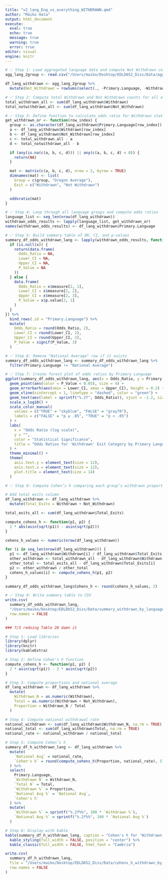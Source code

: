 ```yaml
---
title: "v2_lang_Eng_vs_everything_WITHDRAWN.qmd"
author: "Maiko Hata"
output: html_document
execute: 
  eval: true 
  echo: true
  message: true 
  warning: true
  error: true
editor: visual
engine: knitr
---
```


```r
# ✅ Step 1: Load aggregated language data and compute Not Withdrawn column
agg_lang_2group <- read.csv("/Users/maiko/Desktop/EDLD652_Diss/Data/agg_lang_2group.csv")

df_lang_withdrawn <- agg_lang_2group %>%
  mutate(Not_Withdrawn = rowSums(select(., -Primary.Language, -Withdrawn)))

```

```r
# ✅ Step 2: Compute total Withdrawn and Not Withdrawn counts for all of Oregon
total_withdrawn_all <- sum(df_lang_withdrawn$Withdrawn)
total_notwithdrawn_all <- sum(df_lang_withdrawn$Not_Withdrawn)

```

```r
# ✅ Step 3: Define function to calculate odds ratio for Withdrawn status by language
get_withdrawn_or <- function(row_index) {
  group <- as.character(df_lang_withdrawn$Primary.Language[row_index])
  a <- df_lang_withdrawn$Withdrawn[row_index]
  b <- df_lang_withdrawn$Not_Withdrawn[row_index]
  c <- total_withdrawn_all - a
  d <- total_notwithdrawn_all - b

  if (any(is.na(c(a, b, c, d))) || any(c(a, b, c, d) < 0)) {
    return(NA)
  }

  mat <- matrix(c(a, b, c, d), nrow = 2, byrow = TRUE)
  dimnames(mat) <- list(
    Group = c(group, "Oregon Average"),
    Exit = c("Withdrawn", "Not Withdrawn")
  )

  oddsratio(mat)
}

```

```r
# ✅ Step 4: Loop through all language groups and compute odds ratios
language_list <- seq_len(nrow(df_lang_withdrawn))
withdrawn_odds_results <- lapply(language_list, get_withdrawn_or)
names(withdrawn_odds_results) <- df_lang_withdrawn$Primary.Language

```

```r
# ✅ Step 5: Build summary table of OR, CI, and p-values
summary_df_odds_withdrawn_lang <- lapply(withdrawn_odds_results, function(x) {
  if (is.null(x)) {
    return(data.frame(
      Odds_Ratio = NA,
      Lower_CI = NA,
      Upper_CI = NA,
      P_Value = NA
    ))
  } else {
    data.frame(
      Odds_Ratio = x$measure[2, 1],
      Lower_CI = x$measure[2, 2],
      Upper_CI = x$measure[2, 3],
      P_Value = x$p.value[2, 1]
    )
  }
}) %>%
  bind_rows(.id = "Primary.Language") %>%
  mutate(
    Odds_Ratio = round(Odds_Ratio, 2),
    Lower_CI = round(Lower_CI, 2),
    Upper_CI = round(Upper_CI, 2),
    P_Value = signif(P_Value, 3)
  )

```

```r
# ✅ Step 6: Remove "National Average" row if it exists
summary_df_odds_withdrawn_lang <- summary_df_odds_withdrawn_lang %>%
  filter(Primary.Language != "National Average")

```

```r
# ✅ Step 7: Create forest plot of odds ratios by Primary Language
ggplot(summary_df_odds_withdrawn_lang, aes(x = Odds_Ratio, y = Primary.Language)) +
  geom_point(aes(color = P_Value < 0.05), size = 4) +
  geom_errorbarh(aes(xmin = Lower_CI, xmax = Upper_CI), height = 0.2) +
  geom_vline(xintercept = 1, linetype = "dashed", color = "green") +
  geom_text(aes(label = sprintf("%.2f", Odds_Ratio)), vjust = -1.2, size = 3.5) +
  scale_x_log10() +
  scale_color_manual(
    values = c("TRUE" = "skyblue", "FALSE" = "gray70"),
    labels = c("FALSE" = "p ≥ .05", "TRUE" = "p < .05")
  ) +
  labs(
    x = "Odds Ratio (log scale)",
    y = "",
    color = "Statistical Significance",
    title = "Odds Ratios for 'Withdrawn' Exit Category by Primary Language (Oregon)"
  ) +
  theme_minimal() +
  theme(
    axis.text.y = element_text(size = 12),
    axis.text.x = element_text(size = 12),
    plot.title = element_text(size = 14)
  )

```

```r
# ✅ Step 8: Compute Cohen’s h comparing each group’s withdrawn proportion to the rest of Oregon

# Add total exits column
df_lang_withdrawn <- df_lang_withdrawn %>%
  mutate(Total_Exits = Withdrawn + Not_Withdrawn)

total_exits_all <- sum(df_lang_withdrawn$Total_Exits)

compute_cohens_h <- function(p1, p2) {
  2 * abs(asin(sqrt(p1)) - asin(sqrt(p2)))
}

cohens_h_values <- numeric(nrow(df_lang_withdrawn))

for (i in seq_len(nrow(df_lang_withdrawn))) {
  p1 <- df_lang_withdrawn$Withdrawn[i] / df_lang_withdrawn$Total_Exits[i]
  other_withdrawn <- total_withdrawn_all - df_lang_withdrawn$Withdrawn[i]
  other_total <- total_exits_all - df_lang_withdrawn$Total_Exits[i]
  p2 <- other_withdrawn / other_total
  cohens_h_values[i] <- compute_cohens_h(p1, p2)
}

summary_df_odds_withdrawn_lang$Cohens_h <- round(cohens_h_values, 2)

```

```r
# ✅ Step 9: Write summary table to CSV
write.csv(
  summary_df_odds_withdrawn_lang,
  "/Users/maiko/Desktop/EDLD652_Diss/Data/summary_withdrawn_by_language.csv",
  row.names = FALSE
)
```

```r
### 7/3 redoing Table 28 damn it

# Step 1: Load libraries
library(dplyr)
library(knitr)
library(kableExtra)

# Step 2: Define Cohen's h function
compute_cohens_h <- function(p1, p2) {
  2 * asin(sqrt(p1)) - 2 * asin(sqrt(p2))
}

# Step 3: Compute proportions and national average
df_lang_withdrawn <- df_lang_withdrawn %>%
  mutate(
    Withdrawn_N = as.numeric(Withdrawn),
    Total = as.numeric(Withdrawn + Not_Withdrawn),
    Proportion = Withdrawn_N / Total
  )

# Step 4: Compute national withdrawal rate
national_withdrawn <- sum(df_lang_withdrawn$Withdrawn_N, na.rm = TRUE)
national_total <- sum(df_lang_withdrawn$Total, na.rm = TRUE)
national_rate <- national_withdrawn / national_total

# Step 5: Compute Cohen’s h
summary_df_h_withdrawn_lang <- df_lang_withdrawn %>%
  mutate(
    `National Avg` = national_rate,
    `Cohen's h` = round(compute_cohens_h(Proportion, national_rate), 3)
  ) %>%
  select(
    Primary.Language,
    `Withdrawn N` = Withdrawn_N,
    `Total N` = Total,
    `Withdrawn %` = Proportion,
    `National Avg %` = `National Avg`,
    `Cohen's h`
  ) %>%
  mutate(
    `Withdrawn %` = sprintf("%.2f%%", 100 * `Withdrawn %`),
    `National Avg %` = sprintf("%.2f%%", 100 * `National Avg %`)
  )

# Step 6: Display with kable
kable(summary_df_h_withdrawn_lang, caption = "Cohen's h for 'Withdrawn' Exit Rates by Primary Language (Oregon)") %>%
  kable_styling(full_width = FALSE, position = "center") %>%
  kable_classic(full_width = FALSE, html_font = "Cambria")

```

```r
write.csv(
  summary_df_h_withdrawn_lang,
  file = "/Users/maiko/Desktop/EDLD652_Diss/Data/cohens_h_withdrawn_by_language_OR.csv",
  row.names = FALSE
)

```

